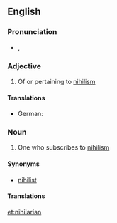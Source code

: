 {{also|Nihilarian}}
==English==

===Pronunciation===
* {{a|UK}} {{IPA|/naɪˈhɪ.leə(ɹ).i.ən/}}, {{X-SAMPA|/naI"hI.le@(r).i.@n/}}

===Adjective===
{{en-adj}}

# Of or pertaining to [[nihilism]]

====Translations====
{{trans-top|of or pertaining to nihilism}}
* German: {{t|de|nihilistisch}}
{{trans-mid}}
{{trans-bottom}}

===Noun===
{{en-noun}}

# One who subscribes to [[nihilism]]

====Synonyms====
* [[nihilist]]

====Translations====
{{trans-top|one who subscribes to nihilism}}
{{trans-mid}}
{{trans-bottom}}

[[et:nihilarian]]